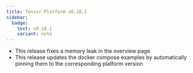 ```yaml
---
title: Tenzir Platform v0.18.1
sidebar:
  badge:
    text: v0.18.1
    variant: note
---
```


* This release fixes a memory leak in the overview page
* This release updates the docker compose examples by automatically pinning them to the corresponding platform version
